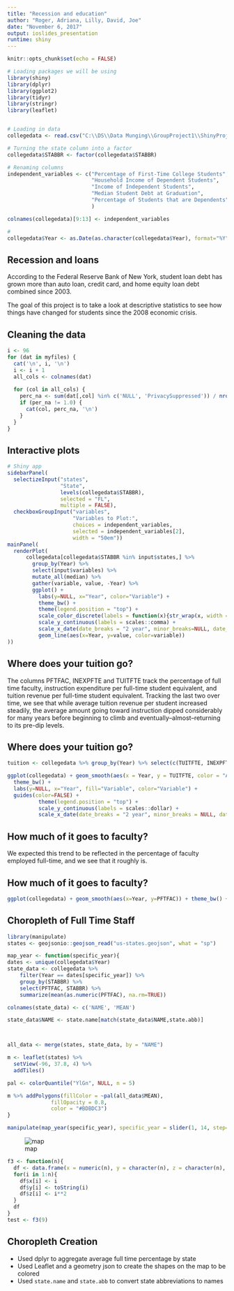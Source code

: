```yaml
---
title: "Recession and education"
author: "Roger, Adriana, Lilly, David, Joe"
date: "November 6, 2017"
output: ioslides_presentation
runtime: shiny
---
```


```r
knitr::opts_chunk$set(echo = FALSE)

# Loading packages we will be using
library(shiny)
library(dplyr)
library(ggplot2)
library(tidyr)
library(stringr)
library(leaflet)


# Loading in data
collegedata <- read.csv("C:\\DS\\Data Munging\\GroupProject1\\ShinyProject\\MungingProjectsDataofInterest.csv")

# Turning the state column into a factor
collegedata$STABBR <- factor(collegedata$STABBR)

# Renaming columns
independent_variables <- c("Percentage of First-Time College Students", 
                           "Household Income of Dependent Students", 
                           "Income of Independent Students", 
                           "Median Student Debt at Graduation",
                           "Percentage of Students that are Dependents"
                           )

colnames(collegedata)[9:13] <- independent_variables

# 
collegedata$Year <- as.Date(as.character(collegedata$Year), format="%Y")
```

## Recession and loans 

According to the Federal Reserve Bank of New York, student loan debt has grown more than auto loan, credit card, and home equity loan debt combined since 2003. 

The goal of this project is to take a look at descriptive statistics to see how things have changed for students since the 2008 economic crisis.

## Cleaning the data

```r
i <- 96
for (dat in myfiles) {
  cat('\n', i, '\n')
  i <- i + 1
  all_cols <- colnames(dat)
  
  for (col in all_cols) {
    perc_na <- sum(dat[,col] %in% c('NULL', 'PrivacySuppressed')) / nrow(dat)
    if (per_na != 1.0) {
      cat(col, perc_na, '\n')
    }
  }
}
```


## Interactive plots

```r
# Shiny app
sidebarPanel(
  selectizeInput("states",
                 "State",
                 levels(collegedata$STABBR),
                 selected = "FL",
                 multiple = FALSE), 
  checkboxGroupInput("variables",
                     "Variables to Plot:",
                     choices = independent_variables,
                     selected = independent_variables[2],
                     width = "50em"))
mainPanel(
  renderPlot(
      collegedata[collegedata$STABBR %in% input$states,] %>%
        group_by(Year) %>% 
        select(input$variables) %>%
        mutate_all(median) %>%
        gather(variable, value, -Year) %>%
        ggplot() + 
          labs(y=NULL, x="Year", color="Variable") + 
          theme_bw() + 
          theme(legend.position = "top") +
          scale_color_discrete(labels = function(x){str_wrap(x, width = 20)}) + 
          scale_y_continuous(labels = scales::comma) + 
          scale_x_date(date_breaks = "2 year", minor_breaks=NULL, date_labels="%Y") + 
          geom_line(aes(x=Year, y=value, color=variable))
))
```

## Where does your tuition go?
The columns PFTFAC, INEXPFTE and TUITFTE track the percentage of full time faculty, instruction expenditure per full-time student equivalent, and tuition revenue per full-time student equivalent. Tracking the last two over time, we see that while average tuition revenue per student increased steadily, the average amount going toward instruction dipped considerably for many years before beginning to climb and eventually--almost--returning to its pre-dip levels.


## Where does your tuition go?

```r
tuition <- collegedata %>% group_by(Year) %>% select(c(TUITFTE, INEXPFTE, AVGFACSAL, PFTFAC)) %>% summarize_all(median)

ggplot(collegedata) + geom_smooth(aes(x = Year, y = TUITFTE, color = "Average Tuition Revenue per Student", fill= "Average Tuition Revenue per Student")) + geom_smooth(aes(x = Year, y = INEXPFTE, color = "Average Instructional Expenditure per Student", fill = "Average Instructional Expenditure per Student")) +
  theme_bw() + 
  labs(y=NULL, x="Year", fill="Variable", color="Variable") + 
  guides(color=FALSE) + 
          theme(legend.position = "top") +
          scale_y_continuous(labels = scales::dollar) + 
          scale_x_date(date_breaks = "2 year", minor_breaks = NULL, date_labels = "%Y")
```

## How much of it goes to faculty?

 We expected this trend to be reflected in the percentage of faculty employed full-time, and we see that it roughly is.


## How much of it goes to faculty?

```r
ggplot(collegedata) + geom_smooth(aes(x=Year, y=PFTFAC)) + theme_bw() + scale_y_continuous(labels = scales::percent) + labs(y="% of Faculty Employed Full-Time")
```

## Choropleth of Full Time Staff

```r
library(manipulate)
states <- geojsonio::geojson_read("us-states.geojson", what = "sp")

map_year <- function(specific_year){
dates <- unique(collegedata$Year)
state_data <- collegedata %>%
    filter(Year == dates[specific_year]) %>% 
    group_by(STABBR) %>% 
    select(PFTFAC, STABBR) %>%
    summarize(mean(as.numeric(PFTFAC), na.rm=TRUE))

colnames(state_data) <- c('NAME', 'MEAN')

state_data$NAME <- state.name[match(state_data$NAME,state.abb)]



all_data <- merge(states, state_data, by = "NAME")

m <- leaflet(states) %>%
  setView(-96, 37.8, 4) %>%
  addTiles()

pal <- colorQuantile("YlGn", NULL, n = 5)

m %>% addPolygons(fillColor = ~pal(all_data$MEAN), 
              fillOpacity = 0.8, 
              color = "#BDBDC3")
}

manipulate(map_year(specific_year), specific_year = slider(1, 14, step=1, initial = 1))
```

![map](map.png)
```r
f3 <- function(n){
  df <- data.frame(x = numeric(n), y = character(n), z = character(n), stringsAsFactors = FALSE)
  for(i in 1:n){
    df$x[i] <- i
    df$y[i] <- toString(i)
    df$z[i] <- i**2
  }
  df
}
test <- f3(9)

```

## Choropleth Creation

* Used dplyr to aggregate average full time percentage by state
* Used Leaflet and a geometry json to create the shapes on the map to be colored
* Used `state.name` and `state.abb` to convert state abbreviations to names
